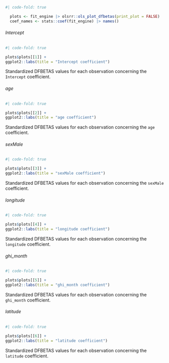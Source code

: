 :::: {.panel-tabset}

```r
#| code-fold: true

  plots <- fit_engine |> olsrr::ols_plot_dfbetas(print_plot = FALSE)
  coef_names <- stats::coef(fit_engine) |> names()
```

###### Intercept

::: {#tbl-sm-6-fm-coef-dfbetas-intercept}
```r
#| code-fold: true

plots$plots[[1]] +
ggplot2::labs(title = "Intercept coefficient")
```

Standardized DFBETAS values for each observation concerning the
`Intercept` coefficient.
:::

###### age

::: {#tbl-sm-6-fm-coef-dfbetas-age}
```r
#| code-fold: true

plots$plots[[2]] +
ggplot2::labs(title = "age coefficient")
```

Standardized DFBETAS values for each observation concerning the
`age` coefficient.
:::

###### sexMale

::: {#tbl-sm-6-fm-coef-dfbetas-sexmale}
```r
#| code-fold: true

plots$plots[[3]] +
ggplot2::labs(title = "sexMale coefficient")
```

Standardized DFBETAS values for each observation concerning the
`sexMale` coefficient.
:::

###### longitude

::: {#tbl-sm-6-fm-coef-dfbetas-longitude}
```r
#| code-fold: true

plots$plots[[4]] +
ggplot2::labs(title = "longitude coefficient")
```

Standardized DFBETAS values for each observation concerning the
`longitude` coefficient.
:::

###### ghi_month

::: {#tbl-sm-6-fm-coef-dfbetas-ghi-month}
```r
#| code-fold: true

plots$plots[[5]] +
ggplot2::labs(title = "ghi_month coefficient")
```

Standardized DFBETAS values for each observation concerning the
`ghi_month` coefficient.
:::

###### latitude

::: {#tbl-sm-6-fm-coef-dfbetas-latitude}
```r
#| code-fold: true

plots$plots[[6]] +
ggplot2::labs(title = "latitude coefficient")
```

Standardized DFBETAS values for each observation concerning the
`latitude` coefficient.
:::
::::

